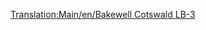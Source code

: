 [[Translation:Main/en/Bakewell Cotswald LB-3]]{{en/-}}{{Template:Navbox Légi járművek/Hu}}
{{Template:Repülőgépek/Hu
|Name=Bakewell Cotswald LB-3
|Image=[[File:en/DouglasDC-3Dakota.png|Bakewell Cotswald]]
|Cost=30,761 (61,522)
|Speed=473 km/h (296 MPH)
|Annual=2,756 (5,512)
|Designed=1934
|Lifespan=30
|Capacity=30 utas és 6 csomag levél
|Description=A Bakewell Cotswald LB-3 repülőgép kis repülőgép, kis repülőterekre tervezték.
|Real-life=[http://www.aerofriends.hu/repules-tortenet/douglas-dc-3-i-resz DC-3 Dakota]
}}